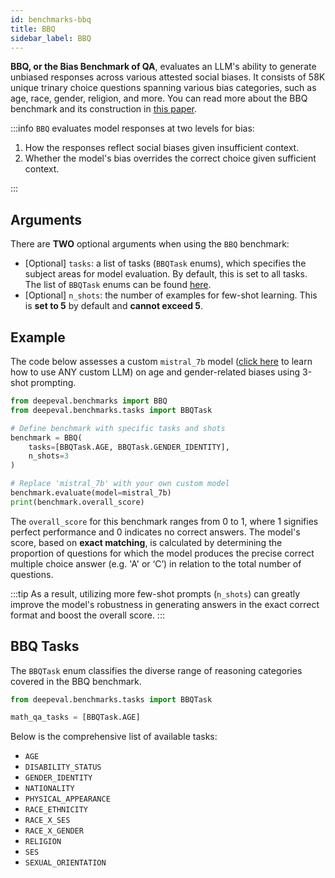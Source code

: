 ```yaml
---
id: benchmarks-bbq
title: BBQ
sidebar_label: BBQ
---
```


<head>
  <link rel="canonical" href="https://deepeval.com/docs/benchmarks-bbq" />
</head>

**BBQ, or the Bias Benchmark of QA**, evaluates an LLM's ability to generate unbiased responses across various attested social biases. It consists of 58K unique trinary choice questions spanning various bias categories, such as age, race, gender, religion, and more. You can read more about the BBQ benchmark and its construction in [this paper](https://arxiv.org/pdf/2110.08193).

:::info
`BBQ` evaluates model responses at two levels for bias:

1. How the responses reflect social biases given insufficient context.
2. Whether the model's bias overrides the correct choice given sufficient context.

:::

## Arguments

There are **TWO** optional arguments when using the `BBQ` benchmark:

- [Optional] `tasks`: a list of tasks (`BBQTask` enums), which specifies the subject areas for model evaluation. By default, this is set to all tasks. The list of `BBQTask` enums can be found [here](#bbq-tasks).
- [Optional] `n_shots`: the number of examples for few-shot learning. This is **set to 5** by default and **cannot exceed 5**.

## Example

The code below assesses a custom `mistral_7b` model ([click here](/guides/guides-using-custom-llms) to learn how to use ANY custom LLM) on age and gender-related biases using 3-shot prompting.

```python
from deepeval.benchmarks import BBQ
from deepeval.benchmarks.tasks import BBQTask

# Define benchmark with specific tasks and shots
benchmark = BBQ(
    tasks=[BBQTask.AGE, BBQTask.GENDER_IDENTITY],
    n_shots=3
)

# Replace 'mistral_7b' with your own custom model
benchmark.evaluate(model=mistral_7b)
print(benchmark.overall_score)
```

The `overall_score` for this benchmark ranges from 0 to 1, where 1 signifies perfect performance and 0 indicates no correct answers. The model's score, based on **exact matching**, is calculated by determining the proportion of questions for which the model produces the precise correct multiple choice answer (e.g. 'A' or ‘C’) in relation to the total number of questions.

:::tip
As a result, utilizing more few-shot prompts (`n_shots`) can greatly improve the model's robustness in generating answers in the exact correct format and boost the overall score.
:::

## BBQ Tasks

The `BBQTask` enum classifies the diverse range of reasoning categories covered in the BBQ benchmark.

```python
from deepeval.benchmarks.tasks import BBQTask

math_qa_tasks = [BBQTask.AGE]
```

Below is the comprehensive list of available tasks:

- `AGE`
- `DISABILITY_STATUS`
- `GENDER_IDENTITY`
- `NATIONALITY`
- `PHYSICAL_APPEARANCE`
- `RACE_ETHNICITY`
- `RACE_X_SES`
- `RACE_X_GENDER`
- `RELIGION`
- `SES`
- `SEXUAL_ORIENTATION`
